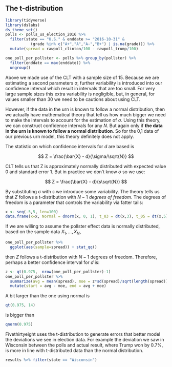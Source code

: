 ## The t-distribution

```r
library(tidyverse)
library(dslabs)
ds_theme_set()
polls <- polls_us_election_2016 %>% 
  filter(state == "U.S." & enddate >= "2016-10-31" &
           (grade %in% c("A+","A","A-","B+") | is.na(grade))) %>% 
  mutate(spread = rawpoll_clinton/100 - rawpoll_trump/100)

one_poll_per_pollster <- polls %>% group_by(pollster) %>% 
  filter(enddate == max(enddate)) %>%
  ungroup()
```

Above we made use of the CLT with a sample size of 15. Because we are estimating a second parameters $\sigma$, further variability is introduced into our confidence interval which result in intervals that are too small. For very large sample sizes this extra variability is negligible, but, in general, for values smaller than 30 we need to be cautions about using CLT. 

However, if the data in the urn is known to follow a normal distribution, then we actually have mathematical theory that tell us how much bigger we need to make the intervals to account for the estimation of $\sigma$. Using this theory, we can construct confidence intervals for any $N$. But again only if **the data in the urn is known to follow a normal distribution**. So for the 0,1 data of our previous urn model, this theory definitely does not apply.

The statistic on which confidence intervals for $d$ are based is

$$
Z = \frac{\bar{X} - d}{\sigma/\sqrt{N}}
$$

CLT tells us that Z is approximately normally distributed with expected value 0 and standard error 1. But in practice we don't know $\sigma$ so we use:

$$
Z = \frac{\bar{X} - d}{s\sqrt{N}}
$$


By substituting $\sigma$ with $s$ we introduce some variability. The theory tells us that $Z$ follows a t-distribution with $N-1$ _degrees of freedom_. The degrees of freedom is a parameter that controls the variability via fatter tails:

```r
x <- seq(-5,5, len=100)
data.frame(x=x, Normal = dnorm(x, 0, 1), t_03 = dt(x,3), t_05 = dt(x,5), t_15=dt(x,15)) %>% gather(distribution, f, -x) %>% ggplot(aes(x,f, color = distribution)) + geom_line() +ylab("f(x)")
```

If we are willing to assume the pollster effect data is normally distributed, based on the sample data $X_1, \dots, X_N$,  
```r
one_poll_per_pollster %>%
  ggplot(aes(sample=spread)) + stat_qq()
```

then $Z$ follows a t-distribution with $N-1$ degrees of freedom. Therefore, perhaps a better confidence interval for $d$ is:

```r
z <- qt(0.975,  nrow(one_poll_per_pollster)-1)
one_poll_per_pollster %>% 
  summarize(avg = mean(spread), moe = z*sd(spread)/sqrt(length(spread))) %>% 
  mutate(start = avg - moe, end = avg + moe) 
```

A bit larger than the one using normal is 

```r
qt(0.975, 14)
```

is bigger than

```r
qnorm(0.975)
```

Fivethirtyeight uses the t-distribution to generate errors that better model the deviations we see in election data. For example the deviation we saw in Wisconsin between the polls and actual result, where Trump won by 0.7%, is more in line with t-distributed data than the normal distribution.

```r
results %>% filter(state == "Wisconsin")
```


